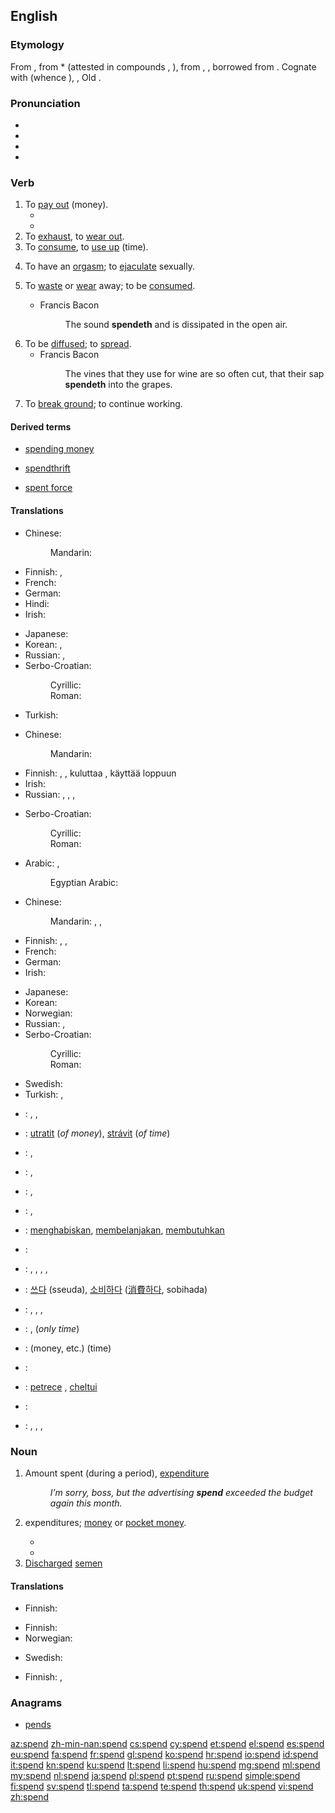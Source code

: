 ==English==

===Etymology===
From {{etyl|enm|en}} {{term|spenden|lang=enm}}, from {{etyl|ang|en}} *{{term||spendan|lang=ang}} (attested in compounds {{term|aspendan|āspendan|to spend|lang=ang}}, {{term|forspendan||to use up, consume|lang=ang}}), from {{etyl|gem-pro|en}} {{term/t|gem-pro|*spendaną}}, {{term/t|gem-pro|*spendōną||to spend}}, borrowed from {{etyl|la|en}} {{term|expendere|expendere|to weigh out|lang=la}}. Cognate with {{etyl|goh|-}} {{term|spenton|spentōn|to consume, use, spend|lang=goh}} (whence {{etyl|de|-}} {{term|spenden||to donate, provide|lang=de}}), {{etyl|dum|-}} {{term|spenden||to spend, dedicate|lang=nl}}, Old {{etyl|is|-}} {{term|spenna||to spend|lang=is}}.

===Pronunciation===
* {{X-SAMPA|/spEnd/}}
* {{IPA|/spɛnd/}}
* {{audio|en-us-spend.ogg|Audio (US)}}
* {{rhymes|ɛnd}}

===Verb===
{{en-verb|spends|spending|spent}}

# To [[pay out]] (money).
#*{{quote-book|year=1913|author={{w|Joseph C. Lincoln}}
|title=[http://openlibrary.org/works/OL5535161W Mr. Pratt's Patients]|chapter=1
|passage=Then there came a reg'lar terror of a sou'wester same as you don't get one summer in a thousand, and blowed the shanty flat and ripped about half of the weir poles out of the sand. We '''spent''' consider'ble money getting 'em reset, and then a swordfish got into the pound and tore the nets all to slathers, right in the middle of the squiteague season.}}
#*{{quote-magazine|title=No hiding place
|date=2013-05-25|volume=407|issue=8837|page=74|magazine={{w|The Economist}}
|url=http://www.economist.com/news/science-and-technology/21578357-plan-assess-peoples-personal-characteristics-their-twitter-streams-no
|passage=In America alone, people '''spent''' $170 billion on “direct marketing”—junk mail of both the physical and electronic varieties—last year. Yet of those who received unsolicited adverts through the post, only 3% bought anything as a result.}}
# To [[exhaust]], to [[wear out]].
# To [[consume]], to [[use up]] (time).
#: {{usex|My sister usually '''spends''' her free time by going to nightclubs.|lang=en}}
# {{context|dated|intransitive|lang=en}} To have an [[orgasm]]; to [[ejaculate]] sexually.
# {{context|intransitive|lang=en}} To [[waste]] or [[wear]] away; to be [[consume]]d.
#* Francis Bacon
#*: The sound '''spendeth''' and is dissipated in the open air.
#: {{usex|Energy '''spends''' in the using of it.|lang=en}}
# To be [[diffuse]]d; to [[spread]].
#* Francis Bacon
#*: The vines that they use for wine are so often cut, that their sap '''spendeth''' into the grapes.
# {{context|mining|lang=en}} To [[break ground]]; to continue working.

====Derived terms====
{{rel-top3|Terms derived from ''spend'' (verb)}}
* [[spending money]]
{{rel-mid3}}
* [[spendthrift]]
{{rel-mid3}}
* [[spent force]]
{{rel-bottom}}

====Translations====
{{trans-top|to pay out}}
* Chinese:
*: Mandarin: {{t|cmn|花|tr=huā|sc=Hani}}
* Finnish: {{t+|fi|kuluttaa}}, {{t+|fi|käyttää}}
* French: {{t+|fr|dépenser}}
* German: {{t+|de|ausgeben}}
* Hindi: {{t-|hi|ख़र्च करना|tr=xarc karnā|sc=Deva}}
* Irish: {{t-|ga|caith}}
{{trans-mid}}
* Japanese: {{t+|ja|消費|tr=しょうひする, shōhi suru|alt=消費する|sc=Jpan}}
* Korean: {{t+|ko|쓰다|tr=sseuda|sc=Kore}}, {{t+|ko|소비|tr=sobi-hada|alt=소비하다|sc=Kore}}
* Russian: {{t+|ru|тратить|tr=trátitʹ|sc=Cyrl}} {{impf}}, {{t+|ru|потратить|tr=potrátitʹ|sc=Cyrl}} {{pf.}}
* Serbo-Croatian:
*: Cyrillic: {{t-|sh|тратити}}
*: Roman: {{t-|sh|tratiti}}
* Turkish: {{t+|tr|harcamak}}
{{trans-bottom}}

{{trans-top|to wear out, to exhaust}}
* Chinese:
*: Mandarin: {{t|cmn|花|tr=huā|sc=Hani}}
* Finnish: {{t+|fi|kuluttaa}}, {{t+|fi|käyttää}}, kuluttaa {{t+|fi|loppu|alt=loppuun}}, käyttää loppuun
* Irish: {{t-|ga|caith}}
* Russian: {{t+|ru|тратить|tr=trátitʹ|sc=Cyrl}} {{impf}}, {{t+|ru|истратить|tr=istrátitʹ|sc=Cyrl}} {{pf.}}, {{t+|ru|расходовать|tr=rasxódovatʹ|sc=Cyrl}} {{impf}}, {{t+|ru|израсходовать|tr=izrasxódovatʹ|sc=Cyrl}} {{pf.}}
{{trans-mid}}
* Serbo-Croatian:
*: Cyrillic: {{t-|sh|тратити}}
*: Roman: {{t-|sh|tratiti}}
{{trans-bottom}}

{{trans-top|to consume, to use up}}
* Arabic: {{qualifier|pass (time)}} {{t-|ar|قضى|tr=qáḍā|sc=Arab}}, {{qualifier|imperfect:}} {{t-|ar|يقضي|tr=yáqḍī|sc=Arab}}
*: Egyptian Arabic: {{tø|arz|قعد|tr=qi3id|sc=Arab}}
* Chinese:
*: Mandarin: {{t|cmn|度過|sc=Hani}}, {{t|cmn|度过|tr=dùguò|sc=Hani}}, {{t|cmn|度|tr=dù|sc=Hani}}
* Finnish: {{t+|fi|viettää}}, {{t+|fi|kuluttaa}}, {{t+|fi|käyttää}}
* French: {{t+|fr|passer}}
* German: {{t+|de|verbringen}}
* Irish: {{t-|ga|caith}}
{{trans-mid}}
* Japanese: {{t-|ja|過ごす|tr=すごす, sugosu|sc=Jpan}}
* Korean: {{t+|ko|보내다|tr=bonaeda|sc=Kore}}
* Norwegian: {{t|no|bruke}}
* Russian: {{t+|ru|проводить|tr=provodítʹ|sc=Cyrl}} {{impf}}, {{t+|ru|провести|tr=provestí|sc=Cyrl}} {{pf.}}
* Serbo-Croatian:
*: Cyrillic: {{t-|sh|проводити}}
*: Roman: {{t-|sh|provoditi}}
* Swedish: {{t+|sv|tillbringa}}
* Turkish: {{t+|tr|harcamak}}, {{t+|tr|geçirmek}}
{{trans-bottom}}

{{checktrans-top}}
* {{ttbc|ar}}: {{t+|ar|صرف|tr=Sárafa}},  {{t-|ar|أنفق|tr='anfaqa}}, {{qualifier|time}} {{t-|ar|قضى|tr=qaDaa}}
* {{ttbc|cs}}: [[utratit]] (''of money''), [[strávit]] (''of time'')
* {{ttbc|nl}}: {{t+|nl|uitgeven}}, {{t+|nl|doorbrengen}}
* {{ttbc|fr}}: {{qualifier|time}} {{t+|fr|passer}}, {{qualifier|money, etc.}} {{t+|fr|dépenser}}
* {{ttbc|de}}: {{t+|de|ausgeben}},  {{qualifier|time}} {{t+|de|verbringen}}
* {{ttbc|hu}}: {{t+|hu|költ}}, {{t+|hu|kiad}}
* {{ttbc|id}}: [[habis|menghabiskan]], [[belanja|membelanjakan]], [[butuh|membutuhkan]]
{{trans-mid}}
* {{ttbc|it}}: {{t+|it|spendere}}
* {{ttbc|ja}}: {{t+|ja|使う|tr=tsukau}}, {{t+|ja|かかる|tr=kakaru}}, {{t-|ja|要する|tr=ようする, yō-suru}}, {{t+|ja|消費|alt=消費する|tr=しょうひする, shōhi-suru}},  {{qualifier|time}} {{t-|ja|過ごす|tr=sugosu}}
* {{ttbc|ko}}: [[쓰다]] (sseuda), [[소비하다]] ([[消費]][[하다]], sobihada)
* {{ttbc|cmn}}: {{t-|cmn|花|tr=huā|sc=Hani}},  {{qualifier|time}} {{t-|cmn|度過|sc=Hani}},  {{t-|cmn|度过|tr=dùguò|sc=Hani}},  {{t-|cmn|度|tr=dù|sc=Hani}}
* {{ttbc|no}}: {{t+|no|bruke}}, {{t-|no|tilbringe}} (''only time'')
* {{ttbc|pl}}: {{t+|pl|tracić}} (money, etc.) {{t+|pl|spędzać}} (time)
* {{ttbc|pt}}: {{t+|pt|gastar}}
* {{ttbc|ro}}: [[petrece]] {{qualifier|time}}, [[cheltui]] {{qualifier|money, etc.}}
* {{ttbc|es}}: {{t+|es|gastar}}
* {{ttbc|sv}}: {{t-|sv|göra slut på}}, {{qualifier|money, etc.}} {{t+|sv|förbruka}}, {{qualifier|money}} {{t+|sv|spendera}}, {{qualifier|time}} {{t+|sv|tillbringa}}
{{trans-bottom}}

===Noun===
{{en-noun}}

# Amount spent (during a period), [[expenditure]]
#: ''I’m sorry, boss, but the advertising '''spend''' exceeded the budget again this month.''
# {{context|[[pluralize]]d|lang=en}} expenditures; [[money]] or [[pocket money]].
#* {{quote-news
    | date = 2011-02-01
    | first = Ami
    | last = Sedghi
    | title = Record breaking January transfers: find the '''spends''' by club
    | newspaper = The Guardian
    | url = http://www.guardian.co.uk/news/datablog/2011/feb/01/january-transfer-spend-record-high-torres
    | passage = Total January '''spends''' by year
}}
#* {{quote-web
    | year = 2011
    | title = Council spending over £500
    | site = Rochdale Metropolitan Borough Council
    | url = http://www.rochdale.gov.uk/business_and_employment/tenders_and_contracts/council_spending_over_£500.aspx
    | accessdate = 2012-01-26
    | passage = The '''spends''' have been made by our strategic partners ...
}}
# [[discharge|Discharged]] [[semen]]

====Translations====
{{trans-top|amount spent}}
* Finnish: {{t+|fi|kulut|p}}
{{trans-mid}}
{{trans-bottom}}

{{trans-top|expenditures}}
* Finnish: {{t-|fi|menot|p}}
* Norwegian: {{t-|no|lommepenger|p}}
{{trans-mid}}
* Swedish: {{t-|sv|fickpengar|p}}
{{trans-bottom}}

{{trans-top|discharged semen}}
* Finnish: {{t+|fi|mälli}}, {{t+|fi|satsi}}
{{trans-mid}}
{{trans-bottom}}

===Anagrams===
* [[pends#English|pends]]

[[az:spend]]
[[zh-min-nan:spend]]
[[cs:spend]]
[[cy:spend]]
[[et:spend]]
[[el:spend]]
[[es:spend]]
[[eu:spend]]
[[fa:spend]]
[[fr:spend]]
[[gl:spend]]
[[ko:spend]]
[[hr:spend]]
[[io:spend]]
[[id:spend]]
[[it:spend]]
[[kn:spend]]
[[ku:spend]]
[[lt:spend]]
[[li:spend]]
[[hu:spend]]
[[mg:spend]]
[[ml:spend]]
[[my:spend]]
[[nl:spend]]
[[ja:spend]]
[[pl:spend]]
[[pt:spend]]
[[ru:spend]]
[[simple:spend]]
[[fi:spend]]
[[sv:spend]]
[[tl:spend]]
[[ta:spend]]
[[te:spend]]
[[th:spend]]
[[uk:spend]]
[[vi:spend]]
[[zh:spend]]